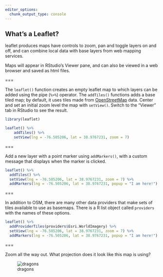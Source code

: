 ```yaml
---
editor_options: 
  chunk_output_type: console
---
```


## What's a Leaflet?

leaflet produces maps have controls to zoom, pan and toggle layers on and off, and can combine local data with base layers from web mapping services. 

Maps will appear in RStudio's Viewer pane, and can also be viewed in a web browser and saved as html files.

===

The `leaflet()` function creates an empty leaflet map to which layers can be added using the pipe (`%>%`) operator. The `addTiles()` functions adds a base tiled map; by default, it uses tiles made from [OpenStreetMap](https://www.openstreetmap.org/) data. Center and set an initial zoom level the map with `setView()`. Switch to the "Viewer" tab in RStudio to see the result.

```r
library(leaflet)

leaflet() %>%
    addTiles() %>%
    setView(lng = -76.505206, lat = 38.9767231, zoom = 7)

```

===

Add a new layer with a point marker using `addMarkers()`, with a custom message that displays when the marker is clicked. 

```r
leaflet() %>%
  addTiles() %>%
  setView(lng = -76.505206, lat = 38.9767231, zoom = 7) %>%
  addMarkers(lng = -76.505206, lat = 38.9767231, popup = "I am here!")

```

===

In addition to OSM, there are many other data providers that make sets of tiles available to use as basemaps. There is a R list object called `providers` with the names of these options. 

```r
leaflet() %>%
  addProviderTiles(providers$Esri.WorldImagery) %>%
  setView(lng = -76.505206, lat = 38.9767231, zoom = 7) %>%
  addMarkers(lng = -76.505206, lat = 38.9767231, popup = "I am here!")

```

===

Zoom all the way out. What projection does it look like this map is using? 

![dragons]({{ site.baseurl }}/images/dragons.png | width = 400)

